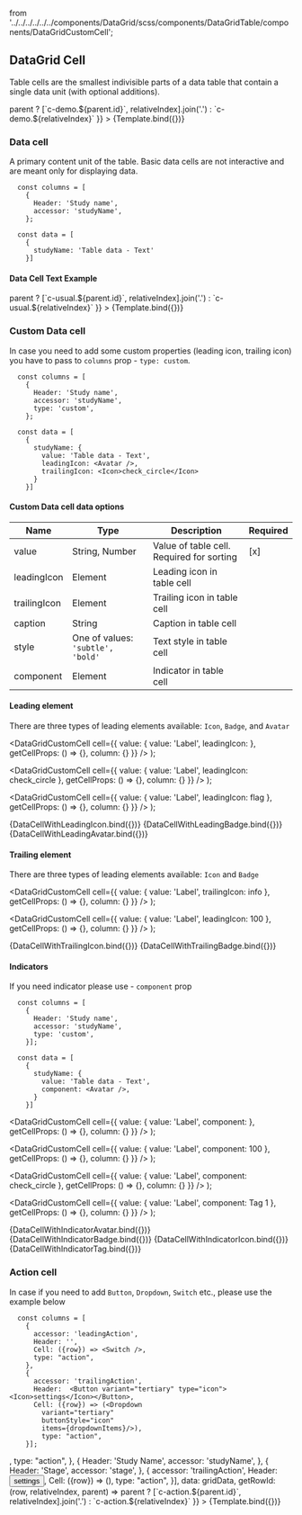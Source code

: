 
  from '../../../../../../components/DataGrid/scss/components/DataGridTable/components/DataGridCustomCell';

<Meta
  title="Onex/Components/DataGrid/DataGridCell"
  component={DataGrid}
/>


## DataGrid Cell
Table cells are the smallest indivisible parts of a data table that contain a single data unit (with optional additions).

<Canvas>
  <Story
    name="Demo"
    args={{
      dataTestId: 'data-grid-cell-demo-test-id',
      className: 'data-grid-cell-demo-custom',
      columns: gridColumns,
      data: gridData,
      getRowId: (row, relativeIndex, parent) => parent ? [`c-demo.${parent.id}`, relativeIndex].join('.') : `c-demo.${relativeIndex}`
    }}
  >
    {Template.bind({})}
  </Story>
</Canvas>

### Data cell
A primary content unit of the table. Basic data cells are not interactive and are meant only for displaying data.

```
  const columns = [
    {
      Header: 'Study name',
      accessor: 'studyName',
    };

  const data = [
    {
      studyName: 'Table data - Text'
    }]
```
#### Data Cell Text Example
<Canvas>
  <Story
    name="DataCell"
    args={{
      dataTestId: 'data-grid-cell-usual-test-id',
      className: 'data-grid-cell-usual-custom',
      columns: gridColumns,
      data: gridData,
      getRowId: (row, relativeIndex, parent) => parent ? [`c-usual.${parent.id}`, relativeIndex].join('.') : `c-usual.${relativeIndex}`
    }}
  >
    {Template.bind({})}
  </Story>
</Canvas>


### Custom Data cell
In case you need to add some custom properties (leading icon, trailing icon) you have to pass to ```columns``` prop - ```type: custom```.

```
  const columns = [
    {
      Header: 'Study name',
      accessor: 'studyName',
      type: 'custom',
    };

  const data = [
    {
      studyName: {
        value: 'Table data - Text',
        leadingIcon: <Avatar />,
        trailingIcon: <Icon>check_circle</Icon>
      }
    }]
```
#### Custom Data cell data options
| Name         | Type                                  | Description                               | Required |
|--------------|---------------------------------------|-------------------------------------------|----------|
| value        | String, Number                        | Value of table cell. Required for sorting | [x]      |
| leadingIcon  | Element                               | Leading icon in table cell                |          |
| trailingIcon | Element                               | Trailing icon in table cell               |          |
| caption      | String                                | Caption in table cell                     |          |
| style        | One of values: ```'subtle', 'bold'``` | Text style in table cell                  |          |
| component    | Element                               | Indicator in table cell                   |          |



#### Leading element
There are three types of leading elements available: ```Icon```, ```Badge```, and ```Avatar```

  <DataGridCustomCell
    cell={{
      value: { value: 'Label', leadingIcon: <Avatar /> },
      getCellProps: () => {},
      column: {} }}
  />
);

  <DataGridCustomCell
    cell={{
      value: { value: 'Label', leadingIcon: <Icon>check_circle</Icon> },
      getCellProps: () => {},
      column: {} }}
  />
);

  <DataGridCustomCell
    cell={{
      value: { value: 'Label', leadingIcon: <Badge variant="status-icon" type="default"><Icon>flag</Icon></Badge> },
      getCellProps: () => {},
      column: {} }}
  />
);

<Canvas>
  <Story name="Custom data cell with leading icon">{DataCellWithLeadingIcon.bind({})}</Story>
  <Story name="Custom data cell with badge">{DataCellWithLeadingBadge.bind({})}</Story>
  <Story name="Custom data cell with avatar">{DataCellWithLeadingAvatar.bind({})}</Story>
</Canvas>

#### Trailing element
There are three types of leading elements available: ```Icon``` and ```Badge```

  <DataGridCustomCell
    cell={{
      value: { value: 'Label', trailingIcon: <Icon>info</Icon> },
      getCellProps: () => {},
      column: {} }}
  />
);

  <DataGridCustomCell
    cell={{
      value: { value: 'Label', leadingIcon: <Badge  type="default">100</Badge> },
      getCellProps: () => {},
      column: {} }}
  />
);

<Canvas>
  <Story name="Custom data cell with trailing icon">{DataCellWithTrailingIcon.bind({})}</Story>
  <Story name="Custom data cell with trailing badge">{DataCellWithTrailingBadge.bind({})}</Story>
</Canvas>

#### Indicators
If you need indicator please use - ```component``` prop
```
  const columns = [
    {
      Header: 'Study name',
      accessor: 'studyName',
      type: 'custom',
    }];

  const data = [
    {
      studyName: {
        value: 'Table data - Text',
        component: <Avatar />,
      }
    }]
```

  <DataGridCustomCell
    cell={{
      value: { value: 'Label', component: <Avatar />  },
      getCellProps: () => {},
      column: {} }}
  />
);

  <DataGridCustomCell
    cell={{
      value: { value: 'Label', component: <Badge  type="default">100</Badge> },
      getCellProps: () => {},
      column: {} }}
  />
);

  <DataGridCustomCell
    cell={{
      value: { value: 'Label', component: <Icon>check_circle</Icon> },
      getCellProps: () => {},
      column: {} }}
  />
);

  <DataGridCustomCell
    cell={{
      value: { value: 'Label', component: <Tag>Tag 1</Tag> },
      getCellProps: () => {},
      column: {} }}
  />
);

<Canvas>
  <Story name="Custom data cell with indicator avatar">{DataCellWithIndicatorAvatar.bind({})}</Story>
  <Story name="Custom data cell with indicator badge">{DataCellWithIndicatorBadge.bind({})}</Story>
  <Story name="Custom data cell with indicator icon">{DataCellWithIndicatorIcon.bind({})}</Story>
  <Story name="Custom data cell with indicator tag">{DataCellWithIndicatorTag.bind({})}</Story>
</Canvas>


### Action cell
In case if you need to add ```Button```, ```Dropdown```, ```Switch``` etc., please use the example below

```
  const columns = [
    {
      accessor: 'leadingAction',
      Header: '',
      Cell: ({row}) => <Switch />,
      type: "action",
    },
    {
      accessor: 'trailingAction',
      Header:  <Button variant="tertiary" type="icon"><Icon>settings</Icon></Button>,
      Cell: ({row}) => (<Dropdown
        variant="tertiary"
        buttonStyle="icon"
        items={dropdownItems}/>),
        type: "action",
    }];
```

<Canvas>
  <Story
    name="ActionCell"
    args={{
      dataTestId: 'data-grid-cell-actions-test-id',
      className: 'data-grid-cell-actions-custom',
      columns: [
        {
          accessor: 'leadingAction',
          Header: '',
          Cell: ({row}) => <Switch />,
          type: "action",
        },
        {
          Header: 'Study Name',
          accessor: 'studyName',
        },
        {
          Header: 'Stage',
          accessor: 'stage',
        },
        {
          accessor: 'trailingAction',
          Header:  <Button variant="tertiary" type="icon"><Icon>settings</Icon></Button>,
          Cell: ({row}) => (<Dropdown
            variant="tertiary"
            buttonStyle="icon"
            items={dropdownItems}/>),
          type: "action",
        }],
      data: gridData,
      getRowId: (row, relativeIndex, parent) => parent ? [`c-action.${parent.id}`, relativeIndex].join('.') : `c-action.${relativeIndex}`
    }}
  >
    {Template.bind({})}
  </Story>
</Canvas>












